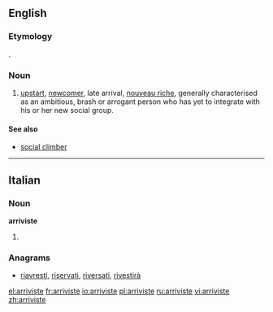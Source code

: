 ==English==
===Etymology===
{{etyl|fr}} {{term|arriviste|lang=fr}}.

===Noun===
{{en-noun}}

# [[upstart]], [[newcomer]], late arrival, [[nouveau riche]], generally characterised as an ambitious, brash or arrogant person who has yet to integrate with his or her new social group.

====See also====
* [[social climber]]


----

==Italian==

===Noun===
'''arriviste''' {{f}}

# {{plural of|[[arrivista]]|lang=it}}

===Anagrams===
* [[riavresti#Italian|riavresti]], [[riservati#Italian|riservati]], [[riversati#Italian|riversati]], [[rivestirà#Italian|rivestirà]]

[[el:arriviste]]
[[fr:arriviste]]
[[io:arriviste]]
[[pl:arriviste]]
[[ru:arriviste]]
[[vi:arriviste]]
[[zh:arriviste]]